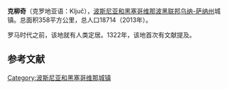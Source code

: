 {{Unreferenced|time=2020-01-01T08:29:17+00:00}}
{{Infobox settlement
| name                    = 克柳奇
| native_name             = Ključ
| settlement_type         = 市镇
| image_skyline           = Panorama Kljuca.JPG
| imagesize               = 
| image_caption           = 
| image_flag              = 
| flag_size               = 
| image_shield            = 
| shield_size             = 
| pushpin_map             = Bosnia
| pushpin_label_position  = 
| pushpin_map_caption     = 在波黑的位置
| latd  =44 |latm  =32  |lats  = |latNS  = N 
| longd =16   |longm =46 |longs = |longEW = E 
| coordinates_type        = region:ES_type:city
| coordinates_display     = inline,title
| image_map               = Kljuc Municipality Location.svg
| map_caption             = 在波黑的位置
| subdivision_type        = 国家
| subdivision_name        = 波黑
| subdivision_type1       = [[波斯尼亚和黑塞哥维那政区|政治实体]]
| subdivision_name1       = [[波斯尼亚和黑塞哥维那联邦|波斯尼亚和黑塞哥维那联邦]]
| subdivision_type2       = 州
| subdivision_name2       = [[乌纳-萨纳州|乌纳-萨纳州]]
| area_total_km2          = 358
| elevation_m             = 
| population_total        = 18714
| population_as_of        = 2013年
| population_density_km2  = auto
| timezone1               = [[欧洲中部时间|CET]]
| utc_offset1             = +1
| timezone1_DST           = [[欧洲中部夏令时间|CEST]]
| utc_offset1_DST         = +2
| postal_code_type        = 邮编
| postal_code             = 
| footnotes               = 
}}
'''克柳奇'''（克罗地亚语：Ključ），[[波斯尼亚和黑塞哥维那|波斯尼亚和黑塞哥维那]][[波黑联邦|波黑联邦]][[乌纳-萨纳州|乌纳-萨纳州]]城镇。总面积358平方公里，总人口18714（2013年）。

罗马时代之前，该地就有人类定居。1322年，该地首次有文献提及。

==参考文献==
{{reflist}}

[[Category:波斯尼亚和黑塞哥维那城镇|Category:波斯尼亚和黑塞哥维那城镇]]
